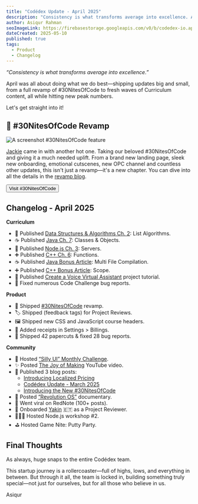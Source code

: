 ```yaml
---
title: "Codédex Update - April 2025"
description: "Consistency is what transforms average into excellence. April was all about doing what we do best—shipping tons of updates, from small tweaks to a full revamp of #30NitesOfCode, rolling out waves of new Curriculum content, and hitting new peak numbers."
author: Asiqur Rahman
seoImageLink: https://firebasestorage.googleapis.com/v0/b/codedex-io.appspot.com/o/blogs%2Fcodedex-update-march-2025%2Fbanner.png?alt=media&token=94636704-a5ca-445d-a1e9-7fd8d29c9d88
dateCreated: 2025-05-10
published: true
tags:
  - Product
  - Changelog
---
```


_“Consistency is what transforms average into excellence.”_

April was all about doing what we do best—shipping updates big and small, from a full revamp of #30NitesOfCode to fresh waves of Curriculum content, all while hitting new peak numbers.

Let's get straight into it!

## 🐣 #30NitesOfCode Revamp

![A screenshot #30NitesOfCode feature](https://i.imgur.com/sXZdO7D.gif)

[Jackie](https://www.codedex.io/@jackieisonline) came in with another hot one. Taking our beloved #30NitesOfCode and giving it a much needed uplift. From a brand new landing page, sleek new onboarding, emotional cutscenes, new OPC channel and countless other updates, this isn't just a revamp—it's a new chapter. You can dive into all the details in the [revamp blog](https://www.codedex.io/blog/30-nites-of-code-revamp-2025).

<div
  style={{
    display: "flex",
    justifyContent: "center",
    marginBottom: "1.2rem",
    transform: "scale(.9)",
  }}
>
  <a
    href="https://www.codedex.io/30-nites-of-code"
    style={{ all: "unset" }}
    target="_blank"
    and
    rel="noopener noreferrer"
  >
    <Button variant="yellow">Visit #30NitesOfCode</Button>
  </a>
</div>

## Changelog - April 2025

**Curriculum**

- 🔢 Published [Data Structures & Algorithms Ch. 2](https://www.codedex.io/data-structures-and-algorithms): List Algorithms.
- ☕️ Published [Java Ch. 7](https://www.codedex.io/java): Classes & Objects.
- 🦠 Published [Node.js Ch. 3](https://www.codedex.io/nodejs): Servers.
- ➕ Published [C++ Ch. 6](https://www.codedex.io/cpp): Functions.
- ☕️ Published [Java Bonus Article](https://www.codedex.io/java/bonus/multi-file-compilation): Multi File Compilation.
- ➕ Published [C++ Bonus Article](https://www.codedex.io/cpp/bonus/scope): Scope.
- 🎨 Published [Create a Voice Virtual Assistant](https://www.codedex.io/projects/create-a-voice-virtual-assistant) project tutorial.
- 🧹 Fixed numerous Code Challenge bug reports.

**Product**

- 🐣 Shipped [#30NitesOfCode](https://www.codedex.io/30-nites-of-code) revamp.
- 🏷️ Shipped (feedback tags) for Project Reviews.
- 🖼️ Shipped new CSS and JavaScript course headers.
- 🧾 Added receipts in Settings > Billings.
- 🧹 Shipped 42 papercuts & fixed 28 bug reports.

**Community**

- 🌱 Hosted [“Silly UI” Monthly Challenge](https://www.codedex.io/community/monthly-challenge/gGDAlCyOrwSE4J5rNZgC).
- ✨ Posted [The Joy of Making](https://www.youtube.com/watch?v=g0X-wafmQTo) YouTube video.
- 📰 Published 3 blog posts:
  - [Introducing Localized Pricing](https://www.codedex.io/blog/introducing-localized-pricing)
  - [Codédex Update - March 2025](https://www.codedex.io/blog/codedex-update-march-2025)
  - [Introducing the New #30NitesOfCode](https://www.codedex.io/blog/30-nites-of-code-revamp-2025)
- 🍿 Posted [“Revolution OS”](https://www.codedex.io/community/main/I9iltVvrVwts48fWmcOA) documentary.
- 🧧 Went viral on RedNote (100+ posts).
- 🌊 Onboarded [Yakin](https://github.com/yakin-ts) 🇪🇹 as a Project Reviewer.
- 🧑🏻‍🏫 Hosted Node.js workshop #2.
- ⛳️ Hosted Game Nite: Putty Party.

## Final Thoughts

As always, huge snaps to the entire Codédex team. 

This startup journey is a rollercoaster—full of highs, lows, and everything in between. But through it all, the team is locked in, building something truly special—not just for ourselves, but for all those who believe in us.

Asiqur
